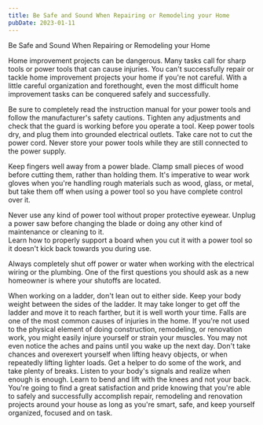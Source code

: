 ```yaml
---
title: Be Safe and Sound When Repairing or Remodeling your Home
pubDate: 2023-01-11
---
```


Be Safe and Sound When Repairing or Remodeling your Home 

Home improvement projects can be dangerous. Many tasks call for sharp tools or power tools that can cause injuries. You can't successfully repair or tackle home improvement projects your home if you're not careful.   With a little careful organization and forethought, even the most difficult home improvement tasks can be conquered safely and successfully. 

Be sure to completely read the instruction manual for your power tools and follow the manufacturer's safety cautions. Tighten any adjustments and check that the guard is working before you operate a tool.  Keep power tools dry, and plug them into grounded electrical outlets. Take care not to cut the power cord. Never store your power tools while they are still connected to the power supply.  

Keep fingers well away from a power blade. Clamp small pieces of wood before cutting them, rather than holding them. It's imperative to wear work gloves when you're handling rough materials such as wood, glass, or metal, but take them off when using a power tool so you have complete control over it. 

Never use any kind of power tool without proper protective eyewear. Unplug a power saw before changing the blade or doing any other kind of maintenance or cleaning to it.  
Learn how to properly support a board when you cut it with a power tool so it doesn't kick back towards you during use. 

Always completely shut off power or water when working with the electrical wiring or the plumbing.  One of the first questions you should ask as a new homeowner is where your shutoffs are located. 

When working on a ladder, don't lean out to either side. Keep your body weight between the sides of the ladder. It may take longer to get off the ladder and move it to reach farther, but it is well worth your time. Falls are one of the most common causes of injuries in the home. 
If you're not used to the physical element of doing construction, remodeling, or renovation work, you might easily injure yourself or strain your muscles.  You may not even notice the aches and pains until you wake up the next day.  Don't take chances and overexert yourself when lifting heavy objects, or when repeatedly lifting lighter loads. Get a helper to do some of the work, and take plenty of breaks. Listen to your body's signals and realize when enough is enough.  Learn to bend and lift with the knees and not your back.  
You're going to find a great satisfaction and pride knowing that you're able to safely and successfully accomplish repair, remodeling and renovation projects around your house as long as you're smart, safe, and keep yourself organized, focused and on task.